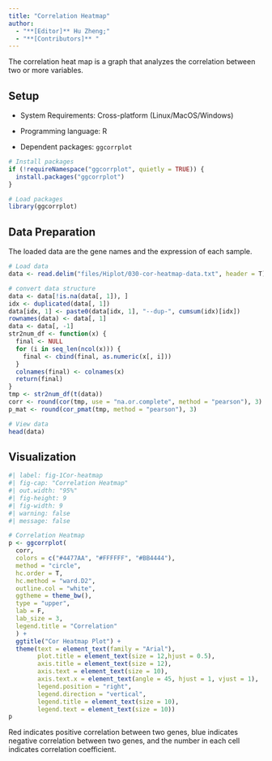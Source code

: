 ```yaml
---
title: "Correlation Heatmap"
author:
  - "**[Editor]** Hu Zheng;"
  - "**[Contributors]** "
---
```


The correlation heat map is a graph that analyzes the correlation between two or more variables.

## Setup

-   System Requirements: Cross-platform (Linux/MacOS/Windows)

-   Programming language: R

-   Dependent packages: `ggcorrplot`

```r
# Install packages
if (!requireNamespace("ggcorrplot", quietly = TRUE)) {
  install.packages("ggcorrplot")
}

# Load packages
library(ggcorrplot)
```

## Data Preparation

The loaded data are the gene names and the expression of each sample.

```r
# Load data
data <- read.delim("files/Hiplot/030-cor-heatmap-data.txt", header = T)

# convert data structure
data <- data[!is.na(data[, 1]), ]
idx <- duplicated(data[, 1])
data[idx, 1] <- paste0(data[idx, 1], "--dup-", cumsum(idx)[idx])
rownames(data) <- data[, 1]
data <- data[, -1]
str2num_df <- function(x) {
  final <- NULL
  for (i in seq_len(ncol(x))) {
    final <- cbind(final, as.numeric(x[, i]))
  }
  colnames(final) <- colnames(x)
  return(final)
}
tmp <- str2num_df(t(data))
corr <- round(cor(tmp, use = "na.or.complete", method = "pearson"), 3)
p_mat <- round(cor_pmat(tmp, method = "pearson"), 3)

# View data
head(data)
```

## Visualization

```r
#| label: fig-1Cor-heatmap
#| fig-cap: "Correlation Heatmap"
#| out.width: "95%"
#| fig-height: 9
#| fig-width: 9
#| warning: false
#| message: false

# Correlation Heatmap
p <- ggcorrplot(
  corr,
  colors = c("#4477AA", "#FFFFFF", "#BB4444"),
  method = "circle",
  hc.order = T,
  hc.method = "ward.D2",
  outline.col = "white",
  ggtheme = theme_bw(),
  type = "upper",
  lab = F,
  lab_size = 3,
  legend.title = "Correlation"
  ) +
  ggtitle("Cor Heatmap Plot") +
  theme(text = element_text(family = "Arial"),
        plot.title = element_text(size = 12,hjust = 0.5),
        axis.title = element_text(size = 12),
        axis.text = element_text(size = 10),
        axis.text.x = element_text(angle = 45, hjust = 1, vjust = 1),
        legend.position = "right",
        legend.direction = "vertical",
        legend.title = element_text(size = 10),
        legend.text = element_text(size = 10))
p
```

Red indicates positive correlation between two genes, blue indicates negative correlation between two genes, and the number in each cell indicates correlation coefficient.




